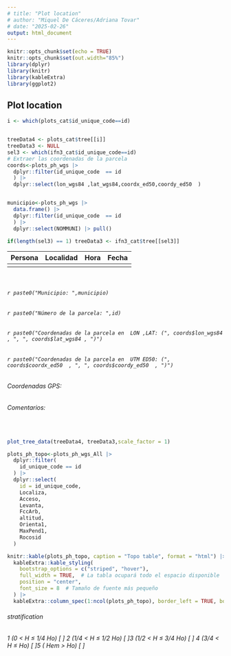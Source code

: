 ```yaml
---
# title: "Plot location"
# author: "Miquel De Cáceres/Adriana Tovar"
# date: "2025-02-26"
output: html_document
---
```


```r
knitr::opts_chunk$set(echo = TRUE)
knitr::opts_chunk$set(out.width="85%")
library(dplyr)
library(knitr)
library(kableExtra)
library(ggplot2)
```

## Plot location

```r

i <- which(plots_cat$id_unique_code==id)


treeData4 <- plots_cat$tree[[i]]
treeData3 <- NULL
sel3 <- which(ifn3_cat$id_unique_code==id)
# Extraer las coordenadas de la parcela
coords<-plots_ph_wgs |> 
  dplyr::filter(id_unique_code  == id
  ) |> 
  dplyr::select(lon_wgs84 ,lat_wgs84,coordx_ed50,coordy_ed50  ) 


municipio<-plots_ph_wgs |> 
  data.frame() |> 
  dplyr::filter(id_unique_code  == id
  ) |> 
  dplyr::select(NOMMUNI) |> pull()

if(length(sel3) == 1) treeData3 <- ifn3_cat$tree[[sel3]]

```

| Persona | Localidad | Hora | Fecha |
|---------|-----------|------|-------|
|         |           |      |       |

<br>

###### `r paste0("Municipio: ",municipio)`

###### `r paste0("Número de la parcela: ",id)`

###### `r paste0("Coordenadas de la parcela en  LON ,LAT: (", coords$lon_wgs84 , ", ", coords$lat_wgs84 , ")")`

###### `r paste0("Coordenadas de la parcela en  UTM ED50: (", coords$coordx_ed50  , ", ", coords$coordy_ed50  , ")")`

###### Coordenadas GPS:

###### Comentarios:

<br>

```r
plot_tree_data(treeData4, treeData3,scale_factor = 1)
```

```r

plots_ph_topo<-plots_ph_wgs_All |> 
  dplyr::filter(
    id_unique_code == id
  ) |> 
  dplyr::select(
    id = id_unique_code,
    Localiza,
    Acceso,
    Levanta,
    FccArb,
    altitud,
    Orienta1,
    MaxPend1,
    Rocosid
  )
```

```r
knitr::kable(plots_ph_topo, caption = "Topo table", format = "html") |> 
  kableExtra::kable_styling(
    bootstrap_options = c("striped", "hover"),
    full_width = TRUE,  # La tabla ocupará todo el espacio disponible
    position = "center",
    font_size = 8  # Tamaño de fuente más pequeño
  ) |> 
  kableExtra::column_spec(1:ncol(plots_ph_topo), border_left = TRUE, border_right = TRUE)

```

###### stratification

###### 1 (0 \< H ≤ 1/4 Ho) [ ] 2 (1/4 \< H ≤ 1/2 Ho) [ ]3 (1/2 \< H ≤ 3/4 Ho) [ ] 4 (3/4 \< H ≤ Ho) [ ]5 ( Hem \> Ho) [ ]
